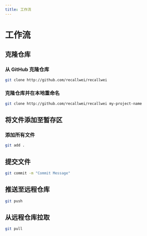 ```yaml
---
title: 工作流
---
```


# 工作流

## 克隆仓库

### 从 GitHub 克隆仓库

```bash filename="Bash"
git clone http://github.com/recallwei/recallwei
```

### 克隆仓库并在本地重命名

```bash filename="Bash"
git clone http://github.com/recallwei/recallwei my-project-name
```

## 将文件添加至暂存区

### 添加所有文件

```bash filename="Bash"
git add .
```

## 提交文件

```bash filename="Bash"
git commit -m "Commit Message"
```

## 推送至远程仓库

```bash filename="Bash"
git push
```

## 从远程仓库拉取

```bash filename="Bash"
git pull
```
